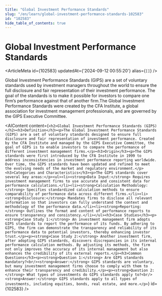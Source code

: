 ```yaml
---
title: "Global Investment Performance Standards"
slug: "/en/learn/global-investment-performance-standards-102583"
id: "102583"
hide_table_of_contents: true
---
```



# Global Investment Performance Standards

<ArticleMeta id={102583} updatedAt={'2024-09-12 00:55:20'} alias={`[]`} />
<div className='border-solid border-b border-t-0 my-4 border-[var(--ifm-color-gray-300)]' />

Global Investment Performance Standards (GIPS) are a set of voluntary standards used by investment managers throughout the world to ensure the full disclosure and fair representation of their investment performance. The goal of the standards is to make it possible for investors to compare one firm’s performance against that of another firm.The Global Investment Performance Standards were created by the CFA Institute, a global association for investment management professionals, and are governed by the GIPS Executive Committee.

<AIContent content={`<h2>Global Investment Performance Standards (GIPS)</h2><h3>Definition</h3><p>The Global Investment Performance Standards (GIPS) are a set of voluntary standards designed to ensure full disclosure and fair representation of investment performance. Created by the CFA Institute and managed by the GIPS Executive Committee, the goal of GIPS is to enable investors to compare the performance of different investment management firms.</p><h3>Origin</h3><p>The GIPS standards were first introduced by the CFA Institute in 1999 to address inconsistencies in investment performance reporting worldwide. Over time, the GIPS standards have been updated and refined to meet the evolving needs of the market and regulatory environment.</p><h3>Categories and Characteristics</h3><p>The GIPS standards cover several key areas:</p><ul><li><strong>Data Input:</strong> Requires investment management firms to use accurate and consistent data for performance calculations.</li><li><strong>Calculation Methodology:</strong> Specifies standardized calculation methods to ensure comparability of performance data across different firms.</li><li><strong>Disclosure:</strong> Mandates firms to disclose all relevant information so that investors can fully understand the context and methodology of the performance data.</li><li><strong>Reporting:</strong> Outlines the format and content of performance reports to ensure transparency and consistency.</li></ul><h3>Case Studies</h3><p><strong>Case Study 1:</strong> An investment management firm adopts GIPS standards to report the performance of its funds. By adhering to GIPS, the firm can demonstrate the transparency and reliability of its performance data to potential investors, thereby enhancing investor trust.</p><p><strong>Case Study 2:</strong> Another investment firm, after adopting GIPS standards, discovers discrepancies in its internal performance calculation methods. By adjusting its methods, the firm not only improves the accuracy of its internal management but also enhances the credibility of its external reports.</p><h3>Common Questions</h3><p><strong>Question 1:</strong> Are GIPS standards mandatory?<br/><strong>Answer:</strong> GIPS standards are voluntary, but many investment management firms choose to comply with them to enhance their transparency and credibility.</p><p><strong>Question 2:</strong> What types of investments do GIPS standards apply to?<br/><strong>Answer:</strong> GIPS standards apply to all types of investments, including equities, bonds, real estate, and more.</p>`} id={102583} />
